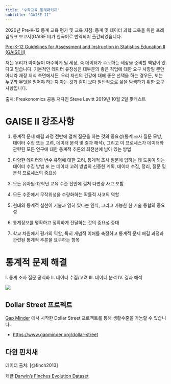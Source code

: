 ```yaml
---
title: "수학교육 통계패키지"
subtitle: "GAISE II"
---
```


2020년 Pre‑K‑12 통계 교육 평가 및 교육 지침: 통계 및 데이터 과학 교육을 위한 프레임워크 보고서(GAISE II)가 한국어로 번역되어 출간되었습니다.

[Pre-K-12 Guidelines for Assessment and Instruction in Statistics Education II (GAISE II)](https://nctm.wistia.com/medias/scmd1ls63t)

:::{.callout-warning}

저는 우리가 아이들이 마주하게 될 세상, 즉 데이터가 주도하는 세상을 준비할 책임이 있다고 믿습니다. 기본적인 데이터 유창성은 대부분의 좋은 직업에 대한 요구 사항일 뿐만 아니라 재정 지식 측면에서든, 우리 자신의 건강에 대해 좋은 선택을 하는 경우든, 또는 누구와 무엇을 믿어야 하는지 아는 것과 같이 보다 일반적으로 삶을 탐색하기 위한 요구 사항입니다.

출처: Freakonomics 공동 저자인 Steve Levitt 2019년 10월
2일 팟캐스트

:::

# GAISE II 강조사항

1. 통계적 문제 해결 과정 전반에 걸쳐 질문을 하는 것의 중요성(통계 조사 질문 모방, 데이터 수집 또는 고려, 데이터 분석 및 결과 해석), 그리고 이 프로세스가 데이터와 관련된 모든 연구에 대한 통계적 추론의 최전선에 남아 있는 방법

2. 다양한 데이터와 변수 유형에 대한 고려, 통계적 조사 질문에 답하는 데 도움이 되는 데이터 수집 방법 또 는 데이터 고려 방법의 신중한 계획, 데이터 수집, 정리, 질문 및 분석 프로세스의 중요성

3. 모든 유아원‑12학년 교육 수준 전반에 걸쳐 다변량 사고 포함

4. 모든 수준에서 무작위성을 수량화하는 확률적 사고의 역할

5. 현대의 통계적 실천이 기술과 얽혀 있다는 인식, 그리고 가능한 한 기술 통합의 중요성 

6. 통계정보를 명확하고 정확하게 전달하는 것의 중요성 증대

7. 학교 차원에서 평가의 역할, 특히 개념적 이해를 측정하고 통계적 문제 해결 과정과 관련된 통계적 추론을 요구하는 항목

# 통계적 문제 해결

I. 통계 조사 질문 공식화
II. 데이터 수집/고려
III. 데이터 분석
IV. 결과 해석


![](images/statistical-problem-solving-process.png)

## Dollar Street 프로젝트

[Gap Minder](https://www.gapminder.org/) 에서 시작한 Dollar Street 프로젝트를 통해 생활수준을 가늠할 수 있습니다.


- <https://www.gapminder.org/dollar-street>


## 다윈 핀치새

데이터 출처: [@finch2013]

캐글 [Darwin's Finches Evolution Dataset](https://www.kaggle.com/datasets/crbelhekar619/darwins-finches-evolution-dataset)


